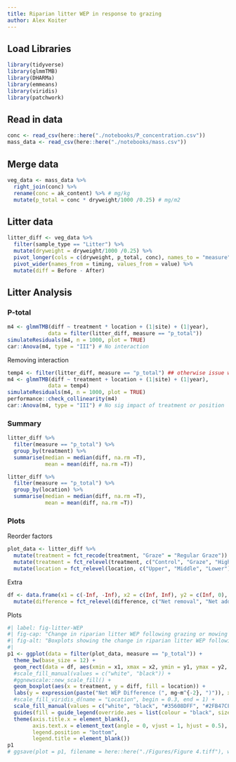 ```yaml
---
title: Riparian litter WEP in response to grazing
author: Alex Koiter
---
```


## Load Libraries
```r
library(tidyverse)
library(glmmTMB)
library(DHARMa)
library(emmeans)
library(viridis)
library(patchwork)
```

## Read in data
```r
conc <- read_csv(here::here("./notebooks/P_concentration.csv"))
mass_data <- read_csv(here::here("./notebooks/mass.csv"))
```

## Merge data
```r
veg_data <- mass_data %>%
  right_join(conc) %>%
  rename(conc = ak_content) %>% # mg/kg
  mutate(p_total = conc * dryweight/1000 /0.25) # mg/m2
```



## Litter data
```r
litter_diff <- veg_data %>%
  filter(sample_type == "Litter") %>%
  mutate(dryweight = dryweight/1000 /0.25) %>%
  pivot_longer(cols = c(dryweight, p_total, conc), names_to = "measure", values_to = "value") %>%
  pivot_wider(names_from = timing, values_from = value) %>%
  mutate(diff = Before - After) 
```


## Litter Analysis
### P-total
```r
m4 <- glmmTMB(diff ~ treatment * location + (1|site) + (1|year),
             data = filter(litter_diff, measure == "p_total"))
simulateResiduals(m4, n = 1000, plot = TRUE) 
car::Anova(m4, type = "III") # No interaction
```

Removing interaction

```r

temp4 <- filter(litter_diff, measure == "p_total") ## otherwise issue with emmeans()
m4 <- glmmTMB(diff ~ treatment + location + (1|site) + (1|year),
             data = temp4)
simulateResiduals(m4, n = 1000, plot = TRUE)
performance::check_collinearity(m4)
car::Anova(m4, type = "III") # No sig impact of treatment or position
```


### Summary

```r
litter_diff %>%
  filter(measure == "p_total") %>%
  group_by(treatment) %>%
  summarise(median = median(diff, na.rm =T),
            mean = mean(diff, na.rm =T))

litter_diff %>%
  filter(measure == "p_total") %>%
  group_by(location) %>%
  summarise(median = median(diff, na.rm =T),
            mean = mean(diff, na.rm =T))
```

### Plots
Reorder factors

```r

plot_data <- litter_diff %>% 
  mutate(treatment = fct_recode(treatment, "Graze" = "Regular Graze")) %>%
  mutate(treatment = fct_relevel(treatment, c("Control", "Graze", "High Graze", "Mow"))) %>%
  mutate(location = fct_relevel(location, c("Upper", "Middle", "Lower")))

```
  
Extra
```r
df <- data.frame(x1 = c(-Inf, -Inf), x2 = c(Inf, Inf), y2 = c(Inf, 0), y1 = c(0, -Inf), difference = c("Net removal", "Net addition")) %>%
  mutate(difference = fct_relevel(difference, c("Net removal", "Net addition"))) 
```

Plots
```r
#| label: fig-litter-WEP
#| fig-cap: "Change in riparian litter WEP following grazing or mowing in each of the riparian locations. No significant effect of treatment or riparian location on the litter WEP content was detected. Lower sampling locations are adjacent to the edge of the waterbody and Upper locations are adjacent to the field."
#| fig-alt: "Boxplots showing the change in riparian litter WEP following grazing or mowing."
#|  
p1 <- ggplot(data = filter(plot_data, measure == "p_total")) +
  theme_bw(base_size = 12) +
  geom_rect(data = df, aes(xmin = x1, xmax = x2, ymin = y1, ymax = y2, fill = difference), alpha = 0.15) +
  #scale_fill_manual(values = c("white", "black")) +
  #ggnewscale::new_scale_fill() +
  geom_boxplot(aes(x = treatment, y = diff, fill = location)) +
  labs(y = expression(paste("Net WEP Difference (", mg~m^{-2}, ")")), x = "Treatment") +
  #scale_fill_viridis_d(name = "Location", begin = 0.3, end = 1) +
  scale_fill_manual(values = c("white", "black", "#35608DFF", "#2FB47CFF", "#FDE725FF")) +
  guides(fill = guide_legend(override.aes = list(colour = "black", size = 1))) +
  theme(axis.title.x = element_blank(),
        axis.text.x = element_text(angle = 0, vjust = 1, hjust = 0.5),
        legend.position = "bottom",
        legend.title = element_blank())
p1
# ggsave(plot = p1, filename = here::here("./Figures/Figure 4.tiff"), width = 174, height = 85, units = "mm", dpi = 400)
```